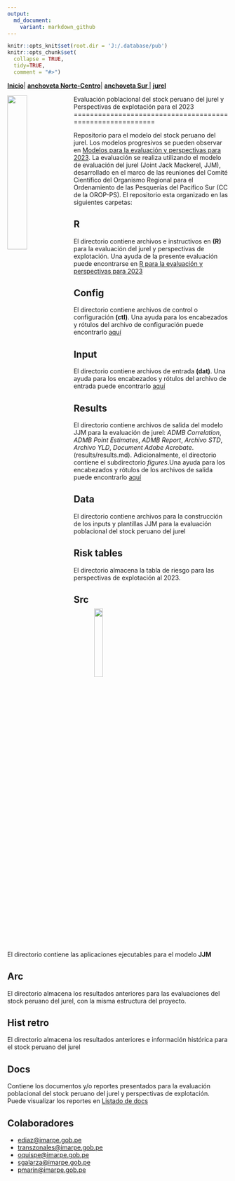 ```yaml
---
output:
  md_document:
    variant: markdown_github
---
```


```r
knitr::opts_knit$set(root.dir = 'J:/.database/pub')
knitr::opts_chunk$set(
  collapse = TRUE,
  tidy=TRUE,
  comment = "#>")
```

<p align="left">
<strong><a href="README.md">Inicio</a></strong>|
<strong><a href="ancNC/README.md">anchoveta Norte-Centro</a></strong>|
<strong><a href="ancSur/README.md">anchoveta Sur </a></strong>|
<strong><a href="jur/README.md">jurel</a></strong>
</p>

<p>
<img     style="float: left;" alt="" src="imarpe.png" width=30% height=30% hspace="0" />

<img     style="float: right;" alt="" src="jurel.png" width=20% height=20% hspace="205" />
</p>


Evaluación poblacional del stock peruano del jurel y
Perspectivas de explotación para el 2023
==========================================================

Repositorio para el modelo del stock peruano del jurel. Los modelos progresivos se 
pueden observar en [Modelos para la evaluación y perspectivas para 2023](config/README.md).
La evaluación se realiza utilizando el modelo de evaluación del jurel (Joint Jack Mackerel, JJM), desarrollado en el marco de las reuniones del Comité Científico del Organismo Regional para el Ordenamiento de las Pesquerías del Pacífico Sur (CC de la OROP-PS). El repositorio esta organizado en las siguientes carpetas:

## R
El directorio contiene archivos e instructivos en **(R)** para la evaluación del jurel y perspectivas de explotación. Una ayuda de la presente evaluación puede encontrarse en
[R para la evaluación y perspectivas para 2023](R/README.md) 

## Config
El directorio contiene archivos de control o configuración **(ctl)**. Una ayuda para los 
encabezados y rótulos del archivo de configuración puede encontrarlo [aquí](config/config.md) 

## Input
El directorio contiene archivos de entrada **(dat)**. Una ayuda para los 
encabezados y rótulos del archivo de entrada puede encontrarlo [aquí](input/input.md) 

## Results
El directorio contiene archivos de salida del modelo JJM para la evaluación de jurel: 
_ADMB Correlation_, _ADMB Point Estimates_, _ADMB Report_, _Archivo STD_, _Archivo YLD_, _Document Adobe Acrobate_. (results/results.md). Adicionalmente, el directorio contiene el subdirectorio _figures_.Una ayuda para los encabezados y rótulos de los archivos de salida
puede encontrarlo [aquí](results/results.md) 

## Data 
El directorio contiene archivos para la construcción de los inputs y plantillas JJM para la evaluación poblacional del stock peruano del jurel

## Risk tables
El directorio almacena la tabla de riesgo para las perspectivas de explotación al 2023.

## Src
El directorio contiene las aplicaciones ejecutables para el modelo **JJM**

## Arc
El directorio almacena los resultados anteriores para las evaluaciones del stock peruano
del jurel, con la misma estructura del proyecto.

## Hist retro
El directorio almacena los resultados anteriores e información histórica para el stock peruano del jurel 

## Docs
Contiene los documentos y/o reportes presentados para la evaluación poblacional del stock peruano del jurel y perspectivas de explotación. Puede visualizar los reportes en [Listado de docs](docs/README.md) 

## Colaboradores

- [ediaz@imarpe.gob.pe](https://github.com/erichdiaz)
- [transzonales@imarpe.gob.pe](https://github.com/CriscelyLP)
- [oquispe@imarpe.gob.pe](https://github.com/qselmer)
- [sgalarza@imarpe.gob.pe](https://github.com/CriscelyLP)
- [pmarin@imarpe.gob.pe](https://github.com/erichdiaz)
